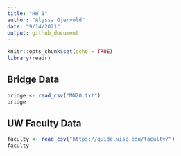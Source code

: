 ```yaml
---
title: "HW 1"
author: "Alyssa Gjervold"
date: "9/14/2021"
output: github_document
---
```


```r
knitr::opts_chunk$set(echo = TRUE)
library(readr)
```

## Bridge Data

```r
bridge <- read_csv("MN20.txt")
bridge
```

## UW Faculty Data

```r
faculty <- read_csv("https://guide.wisc.edu/faculty/")
faculty
```

